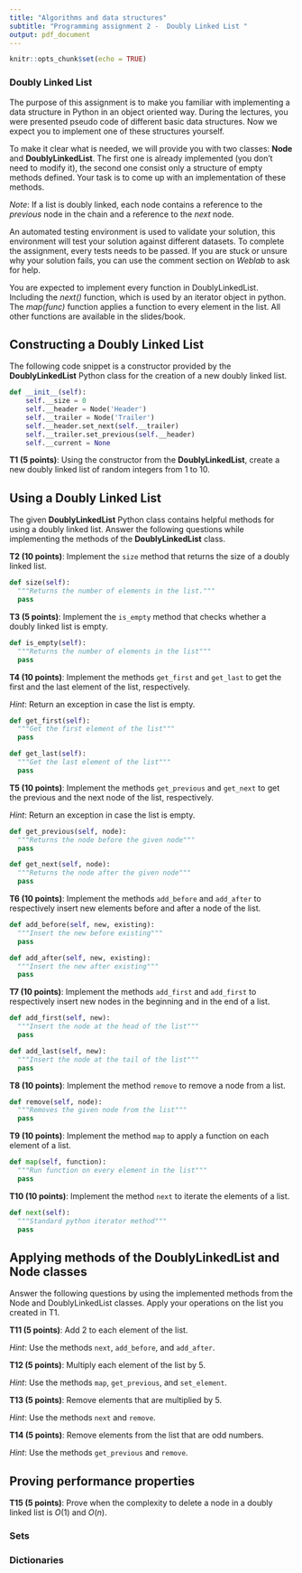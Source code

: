 ```yaml
---
title: "Algorithms and data structures"
subtitle: "Programming assignment 2 -  Doubly Linked List "
output: pdf_document
---
```


```r
knitr::opts_chunk$set(echo = TRUE)
```

### Doubly Linked List

The purpose of this assignment is to make you familiar with implementing a data structure in Python in an object oriented way.
During the lectures, you were presented pseudo code of different basic data structures. Now we expect you to implement one of these structures yourself.

To make it clear what is needed, we will provide you with two classes: **Node** and **DoublyLinkedList**. The first one is already implemented (you don't need to modify it), the second one consist only a structure of empty methods defined. Your task is to come up with an implementation of these methods.

_Note_: If a list is doubly linked, each node contains a reference to the _previous_ node in the chain and a reference to the _next_ node.

An automated testing environment is used to validate your solution, this environment will test your solution against different datasets. To complete the assignment, every tests needs to be passed. If you are stuck or unsure why your solution fails, you can use the comment section on *Weblab* to ask for help.

You are expected to implement every function in DoublyLinkedList. Including the *next()* function, which is used by an iterator object in python. The *map(func)* function applies a function to every element in the list.
All other functions are available in the slides/book.

## Constructing a Doubly Linked List

The following code snippet is a constructor provided by the **DoublyLinkedList** Python class for the creation of a new doubly linked list.

```python
def __init__(self):
    self.__size = 0
    self.__header = Node('Header')
    self.__trailer = Node('Trailer')
    self.__header.set_next(self.__trailer)
    self.__trailer.set_previous(self.__header)
    self.__current = None
```

**T1 (5 points)**: Using the constructor from the **DoublyLinkedList**, create a new doubly linked list of random integers from 1 to 10.

## Using a Doubly Linked List

The given **DoublyLinkedList** Python class
contains helpful methods for using a doubly linked list.
Answer the following questions while implementing
the methods of the **DoublyLinkedList** class.

**T2 (10 points)**: Implement the `size` method that returns the size of a doubly linked list.

```python
def size(self):
  """Returns the number of elements in the list."""
  pass 
```

**T3 (5 points)**: Implement the `is_empty` method that checks
whether a doubly linked list is empty.

```python
def is_empty(self):
  """Returns the number of elements in the list"""
  pass
```

**T4 (10 points)**: Implement the methods `get_first` and `get_last`
to get the first and the last element of the list, respectively.

_Hint_: Return an exception in case the list is empty.

```python
def get_first(self):
  """Get the first element of the list"""
  pass

def get_last(self):
  """Get the last element of the list"""
  pass
```

**T5 (10 points)**: Implement the methods `get_previous` and `get_next`
to get the previous and the next node of the list, respectively.

_Hint_: Return an exception in case the list is empty.

```python
def get_previous(self, node):
  """Returns the node before the given node"""
  pass      

def get_next(self, node):
  """Returns the node after the given node"""
  pass
```

**T6 (10 points)**: Implement the methods `add_before` and `add_after`
to respectively insert new elements before and after a node of the list.

```python
def add_before(self, new, existing):
  """Insert the new before existing"""
  pass

def add_after(self, new, existing):
  """Insert the new after existing"""
  pass
```

**T7 (10 points)**: Implement the methods `add_first` and `add_first`
to respectively insert new nodes in the beginning and in the end of a list.

```python
def add_first(self, new):
  """Insert the node at the head of the list"""
  pass

def add_last(self, new):
  """Insert the node at the tail of the list"""
  pass
```

**T8 (10 points)**: Implement the method `remove` to remove
a node from a list.

```python
def remove(self, node):
  """Removes the given node from the list"""
  pass
```

**T9 (10 points)**: Implement the method `map` to apply a function on
each element of a list.

```python
def map(self, function):
  """Run function on every element in the list"""
  pass
```

**T10 (10 points)**: Implement the method `next` to iterate the elements
of a list.

```python
def next(self):
  """Standard python iterator method"""
  pass
```

## Applying methods of the DoublyLinkedList and Node classes

Answer the following questions by using
the implemented methods from the Node and DoublyLinkedList classes.
Apply your operations on the list you created in T1.

**T11 (5 points)**: Add 2 to each element of the list.

_Hint_: Use the methods `next`, `add_before`, and `add_after`.

**T12 (5 points)**: Multiply each element of the list by 5.

_Hint_: Use the methods `map`, `get_previous`, and `set_element`.

**T13 (5 points)**: Remove elements that are multiplied by 5.

_Hint_: Use the methods `next` and `remove`.

**T14 (5 points)**: Remove elements from the list that are odd numbers. 

_Hint_: Use the methods `get_previous` and `remove`.

## Proving performance properties

**T15 (5 points)**: Prove when the complexity to delete a node in a doubly linked list is $O(1)$
and $O(n)$.

### Sets

### Dictionaries
